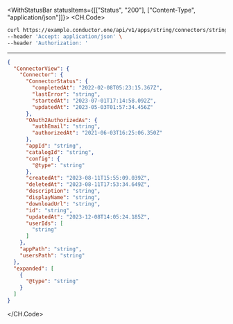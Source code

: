 

<WithStatusBar statusItems={[["Status", "200"], ["Content-Type", "application/json"]]}>
  <CH.Code>
  ```bash Example Request
  curl https://example.conductor.one/api/v1/apps/string/connectors/string \
--header 'Accept: application/json' \
--header 'Authorization: '
  ```
  ---

  ```json Example Response
  {
    "ConnectorView": {
      "Connector": {
        "ConnectorStatus": {
          "completedAt": "2022-02-08T05:23:15.367Z",
          "lastError": "string",
          "startedAt": "2023-07-01T17:14:58.092Z",
          "updatedAt": "2023-05-03T01:57:34.456Z"
        },
        "OAuth2AuthorizedAs": {
          "authEmail": "string",
          "authorizedAt": "2021-06-03T16:25:06.350Z"
        },
        "appId": "string",
        "catalogId": "string",
        "config": {
          "@type": "string"
        },
        "createdAt": "2023-08-11T15:55:09.039Z",
        "deletedAt": "2023-08-11T17:53:34.649Z",
        "description": "string",
        "displayName": "string",
        "downloadUrl": "string",
        "id": "string",
        "updatedAt": "2023-12-08T14:05:24.185Z",
        "userIds": [
          "string"
        ]
      },
      "appPath": "string",
      "usersPath": "string"
    },
    "expanded": [
      {
        "@type": "string"
      }
    ]
  }
  ```
  </CH.Code>
</WithStatusBar>
